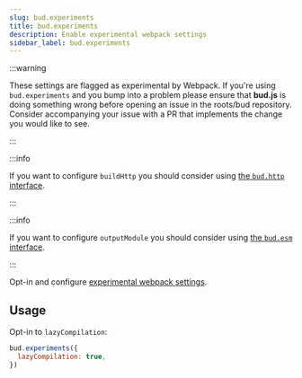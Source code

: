 ```yaml
---
slug: bud.experiments
title: bud.experiments
description: Enable experimental webpack settings
sidebar_label: bud.experiments
---
```


:::warning

These settings are flagged as experimental by Webpack. If you're using `bud.experiments` and you bump into a problem please ensure that
**bud.js** is doing something wrong before opening an issue in the roots/bud repository. Consider accompanying your issue with
a PR that implements the change you would like to see.

:::

:::info

If you want to configure `buildHttp` you should consider using [the `bud.http` interface](/guides/general-use/esmodules).

:::

:::info

If you want to configure `outputModule` you should consider using [the `bud.esm` interface](/guides/general-use/esmodules).

:::

Opt-in and configure [experimental webpack settings](https://webpack.js.org/configuration/experiments/#experiments).

## Usage

Opt-in to `lazyCompilation`:

```js
bud.experiments({
  lazyCompilation: true,
})
```
